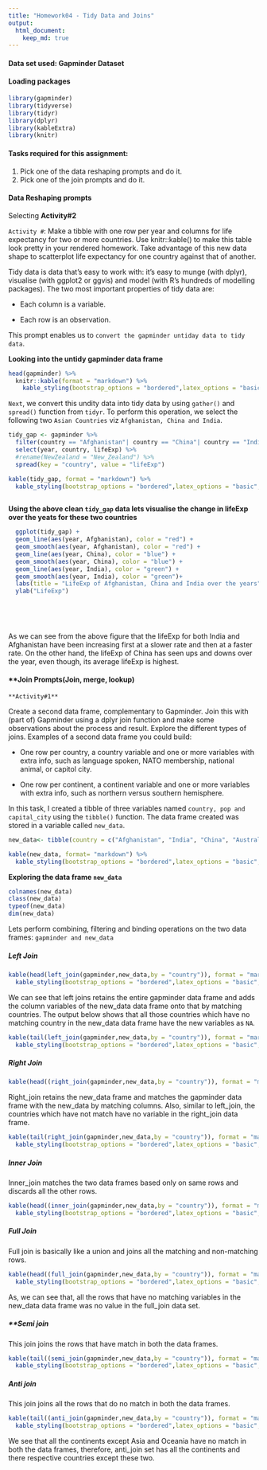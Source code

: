 ```yaml
---
title: "Homework04 - Tidy Data and Joins"
output: 
  html_document:
    keep_md: true
---
```





#### Data set used: Gapminder Dataset




#### Loading packages


```r
library(gapminder)
library(tidyverse)
library(tidyr)
library(dplyr)
library(kableExtra)
library(knitr)
```





#### **Tasks required for this assignment:**

1. Pick one of the data reshaping prompts and do it.
2. Pick one of the join prompts and do it.



#### **Data Reshaping prompts**


Selecting **Activity#2**

`Activity #`: Make a tibble with one row per year and columns for life expectancy for two or more countries. Use knitr::kable() to make this table look pretty in your rendered homework. Take advantage of this new data shape to scatterplot life expectancy for one country against that of another.



Tidy data is data that’s easy to work with: it’s easy to munge (with dplyr), visualise (with ggplot2 or ggvis) and model (with R’s hundreds of modelling packages). The two most important properties of tidy data are:


- Each column is a variable.

- Each row is an observation.

This prompt enables us to `convert the gapminder untiday data to tidy data`.




**Looking into the untidy gapminder data frame**




```r
head(gapminder) %>% 
  knitr::kable(format = "markdown") %>% 
    kable_styling(bootstrap_options = "bordered",latex_options = "basic",full_width = F)
```






`Next`, we convert this undity data into tidy data by using `gather()` and `spread()` function from `tidyr`. To perform this operation, we select the following two `Asian Countries` viz ` Afghanistan, China and India`.



```r
tidy_gap <- gapminder %>% 
  filter(country == "Afghanistan"| country == "China"| country == "India") %>% 
  select(year, country, lifeExp) %>% 
  #rename(NewZealand = "New_Zealand") %>% 
  spread(key = "country", value = "lifeExp") 

kable(tidy_gap, format = "markdown") %>% 
  kable_styling(bootstrap_options = "bordered",latex_options = "basic",full_width = F)
  

```




**Using the above clean `tidy_gap` data lets visualise the change in lifeExp over the yeats for these two countries**



```r


  ggplot(tidy_gap) +
  geom_line(aes(year, Afghanistan), color = "red") +
  geom_smooth(aes(year, Afghanistan), color = "red") +
  geom_line(aes(year, China), color = "blue") +
  geom_smooth(aes(year, China), color = "blue") +
  geom_line(aes(year, India), color = "green") +
  geom_smooth(aes(year, India), color = "green")+
  labs(title = "LifeExp of Afghanistan, China and India over the years") +
  ylab("LifeExp")
  
  
  
  
```




As we can see from the above figure that the lifeExp for both India and Afghanistan have been increasing first at a slower rate and then at a faster rate. On the other hand, the lifeExp of China has seen ups and downs over the year, even though, its average lifeExp is highest.




#### **Join Prompts(Join, merge, lookup)




`**Activity#1**`

Create a second data frame, complementary to Gapminder. Join this with (part of) Gapminder using a dplyr join function and make some observations about the process and result. Explore the different types of joins. Examples of a second data frame you could build:

- One row per country, a country variable and one or more variables with extra info, such as language spoken, NATO membership, national animal, or capitol city.

- One row per continent, a continent variable and one or more variables with extra info, such as northern versus southern hemisphere.


In this task, I created a tibble of three variables named `country, pop and capital_city` using the `tibble()` function. The data frame created was stored in a variable called `new_data`.






```r
new_data<- tibble(country = c("Afghanistan", "India", "China", "Australia", "New Zealand"), pop = c("36183003", "134000000", "140000000", "25000000", "4609755"), capital_city = c("Kabul", "Delhi", "Beijing", "Canberra", "Wellington") )

kable(new_data, format= "markdown") %>% 
  kable_styling(bootstrap_options = "bordered",latex_options = "basic",full_width = F)
```




**Exploring the data frame `new_data`**



```r
colnames(new_data)
class(new_data)
typeof(new_data)
dim(new_data)
```


Lets perform combining, filtering and binding operations on the two data frames: `gapminder and new_data`




##### **Left Join**




```r
kable(head(left_join(gapminder,new_data,by = "country")), format = "markdown") %>% 
  kable_styling(bootstrap_options = "bordered",latex_options = "basic",full_width = F)

```




We can see that left joins retains the entire gapminder data frame and adds the column variables of the new_data data frame onto that by matching countries. The output below shows that all those countries which have no matching country in the new_data data frame have the new variables as `NA`.





```r
kable(tail(left_join(gapminder,new_data,by = "country")), format = "markdown") %>% 
  kable_styling(bootstrap_options = "bordered",latex_options = "basic",full_width = F)
```





##### **Right Join**


```r
kable(head((right_join(gapminder,new_data,by = "country")), format = "markdown")) 
```




Right_join retains the new_data frame and matches the gapminder data frame with the new_data by matching columns. Also, similar to left_join, the countries which have not match have no variable in the right_join data frame.




```r
kable(tail(right_join(gapminder,new_data,by = "country")), format = "markdown") %>% 
  kable_styling(bootstrap_options = "bordered",latex_options = "basic",full_width = F)
```




##### **Inner Join**



Inner_join matches the two data frames based only on same rows and discards all the other rows.



```r
kable(head((inner_join(gapminder,new_data,by = "country")), format = "markdown")) %>% 
  kable_styling(bootstrap_options = "bordered",latex_options = "basic",full_width = F)
```






##### **Full Join**



Full join is basically like a union and joins all the matching and non-matching rows.




```r
kable(head((full_join(gapminder,new_data,by = "country")), format = "markdown")) %>% 
  kable_styling(bootstrap_options = "bordered",latex_options = "basic",full_width = F)
```




As, we can see that, all the rows that have no matching variables in the new_data data frame was no value in the full_join data set.



##### **Semi join



This join joins the rows that have match in both the data frames.




```r
kable(tail((semi_join(gapminder,new_data,by = "country")), format = "markdown")) %>% 
  kable_styling(bootstrap_options = "bordered",latex_options = "basic",full_width = F)
```




##### **Anti join**



This join joins all the rows that do no match in both the data frames.



```r
kable(tail((anti_join(gapminder,new_data,by = "country")), format = "markdown")) %>% 
  kable_styling(bootstrap_options = "bordered",latex_options = "basic",full_width = F)
```



We see that all the continents except Asia and Oceania have no match in both the data frames, therefore, anti_join set has all the continents and there respective countries except these two.
